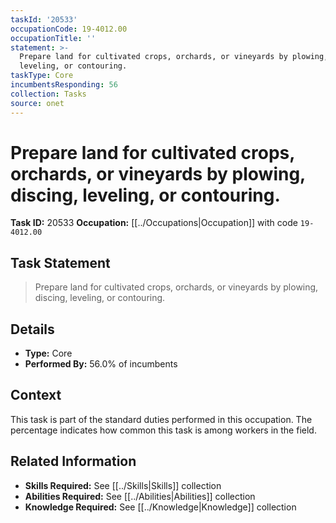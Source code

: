 ```yaml
---
taskId: '20533'
occupationCode: 19-4012.00
occupationTitle: ''
statement: >-
  Prepare land for cultivated crops, orchards, or vineyards by plowing, discing,
  leveling, or contouring.
taskType: Core
incumbentsResponding: 56
collection: Tasks
source: onet
---
```

# Prepare land for cultivated crops, orchards, or vineyards by plowing, discing, leveling, or contouring.

**Task ID:** 20533
**Occupation:** [[../Occupations|Occupation]] with code `19-4012.00`

## Task Statement

> Prepare land for cultivated crops, orchards, or vineyards by plowing, discing, leveling, or contouring.

## Details

- **Type:** Core
- **Performed By:** 56.0% of incumbents

## Context

This task is part of the standard duties performed in this occupation. The percentage indicates how common this task is among workers in the field.

## Related Information

- **Skills Required:** See [[../Skills|Skills]] collection
- **Abilities Required:** See [[../Abilities|Abilities]] collection
- **Knowledge Required:** See [[../Knowledge|Knowledge]] collection

